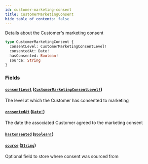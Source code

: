 ```yaml
---
id: customer-marketing-consent
title: CustomerMarketingConsent
hide_table_of_contents: false
---
```



Details about the Customer's marketing consent

```graphql
type CustomerMarketingConsent {
  consentLevel: CustomerMarketingConsentLevel!
  consentedAt: Date!
  hasConsented: Boolean!
  source: String
}
```


### Fields

#### [`consentLevel`](#) ([`CustomerMarketingConsentLevel!`](/demand/api/graphql-admin/reference/enums/customer-marketing-consent-level))

The level at which the Customer has consented to marketing


#### [`consentedAt`](#) ([`Date!`](/demand/api/graphql-admin/reference/scalars/date))

The date the associated Customer agreed to the marketing consent


#### [`hasConsented`](#) ([`Boolean!`](/demand/api/graphql-admin/reference/scalars/boolean))




#### [`source`](#) ([`String`](/demand/api/graphql-admin/reference/scalars/string))

Optional field to store where consent was sourced from




